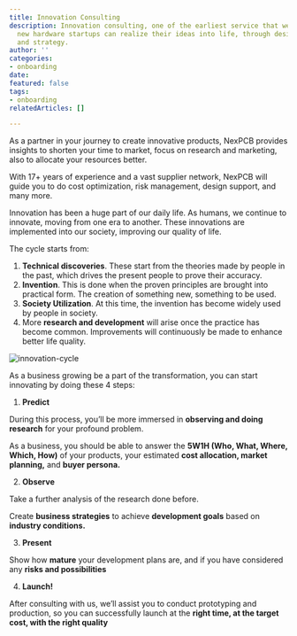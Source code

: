 ```yaml
---
title: Innovation Consulting
description: Innovation consulting, one of the earliest service that we provide, ensures
  new hardware startups can realize their ideas into life, through design, planning,
  and strategy.
author: ''
categories:
- onboarding
date: 
featured: false
tags:
- onboarding
relatedArticles: []

---
```

As a partner in your journey to create innovative products, NexPCB provides insights to shorten your time to market, focus on research and marketing, also to allocate your resources better. 

With 17+ years of experience and a vast supplier network, NexPCB will guide you to do cost optimization, risk management, design support, and many more.

Innovation has been a huge part of our daily life. As humans, we continue to innovate, moving from one era to another. These innovations are implemented into our society, improving our quality of life.

The cycle starts from:

1. **Technical discoveries**. These start from the theories made by people in the past, which drives the present people to prove their accuracy. 
2. **Invention**. This is done when the proven principles are brought into practical form. The creation of something new, something to be used. 
3. **Society Utilization**. At this time, the invention has become widely used by people in society. 
4. More **research and development** will arise once the practice has become common. Improvements will continuously be made to enhance better life quality.

![innovation-cycle](/uploads/innovation-consulting-01.png "innovation-cycle")

As a business growing be a part of the transformation, you can start innovating by doing these 4 steps:

1. **Predict**

During this process, you’ll be more immersed in **observing and doing research** for your profound problem.

As a business, you should be able to answer the **5W1H (Who, What, Where, Which, How)** of your products, your estimated **cost allocation, market planning,** and **buyer persona.**

2. **Observe**

Take a further analysis of the research done before.

Create **business strategies** to achieve **development goals** based on **industry conditions.**

3. **Present**

Show how **mature** your development plans are, and if you have considered any **risks and possibilities**

4. **Launch!**

After consulting with us, we’ll assist you to conduct prototyping and production, so you can successfully launch at the **right time, at the target cost, with the right quality**